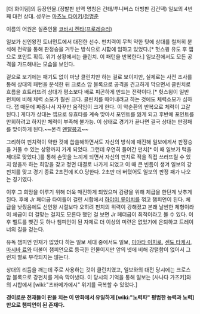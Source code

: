 [더 화이팅]의 등장인물.(정발판 번역 명칭은 건태/투니버스 더빙판 김건택) 일보의 4번째 대전 상대. 성우는 [[마츠노 타이키]]/[[정명준]]

이름의 어원은 실존인물 [[코바시 켄타(프로레슬러)]]

일보가 신인왕전 토너먼트에서 대전한 선수. 펀치력이 무척 약한 탓에 상대를 철저히 분석해 전략을 통해 판정승을 거두는 방식으로 시합에 임하고 있었다.[* 헛스윙 유도 후 잽으로 포인트 획득. 위기 상황에서는 클린치. 이 패턴을 반복한다.] 일보전에서도 모든 공격을 가드해내는 모습을 보인다.

겉으로 보기에는 패기도 없이 마냥 클린치만 하는 걸로 보이지만, 실제로는 사전 조사를 통해 상대의 패턴을 분석한 뒤 크로스 암 블록으로 공격을 견고하게 막으면서 클린치로 흐름을 흐트러뜨려 상대가 평소보다 배로 피곤하게 만드는 전략이다.[* 헛스윙이 일반 펀치에 비해 체력 소모가 훨씬 크다. 클린치를 때어내려고 하는 것에도 체력소모가 심하다. 잽 때문에 짜증나서 자꾸만 움직임이 크게 한다. 이 악순환의 반복으로 체력이 고갈된다.] 게다가 상대는 잽으로 유효타를 계속 맞아서 포인트를 잃게 되고 후반에 포인트를 만회하려고 하지만 체력이 부족해 불가능. 이 상태로 경기가 끝나면 결국 상대는 판정패를 맞이하게 된다.~~본격 [[멘탈붕괴]]~~

그리하여 펀치력이 약한 것에 씁쓸해하면서도 자신의 방식에 매진해 일보에게서 판정승을 거둘 수 있는 상황까지 가게 되었다. 그런데 우연히 들어간 펀치[* 이 때 일보가 턱을 제대로 맞았다.]를 통해 손맛을 느끼게 되면서 자신의 펀치로 적을 직접 쓰러뜨릴 수 있지 않을까 하는 희망을 갖고 정면 대결로 나가게 되었고 이 때 큰 빈틈이 생겨 일보의 강펀치를 맞고 경기 종료 2초전에 K.O.당한다. 2초만 더 버텼어도 일보의 판정 패가 나오는 경기였다.

이후 그 희망을 이루기 위해 더욱 매진하게 되었으며 감량을 위해 체급을 한단계 낮추게 된다. 후에 Jr 페더급 타이틀이 걸린 시합에서 [[하야미 류이치]]를 꺾고 챔피언이 된다. 체급을 낮췄음에도 신인왕 시절보다 오히려 펀치의 위력이 강해졌고 본래 날씬한 체형이라 이 체급이 더 걸맞는 걸지도 모른다 했던 걸 보면 Jr 페더급이 최적이라고 볼 수 있다. 이후 벨트를 뺏긴 듯 하나 챔피언이 된 자체로 더 이상의 미련은 없었기에 은퇴하고 트레이너의 길을 걷는다.

유독 챔피언 인재가 많았다 하는 일보 세대 중에서도 일보, [[미야타 이치로]], [[센도 타케시]], [[마시바 료]]와 더불어 챔피언으로 등극한 인물이지만 앞의 넷에 비해 강렬함이 없어서 그런지 별로 부각되지는 않는다.

상대의 리듬을 깨는데 주로 사용하는 것이 클린치였고, 일보와의 대전 당시에는 크로스 암 블록으로 강펀치를 계속 막아냈다. 이 당시의 기억을 통해 일보는 [사나다 가즈키]와의 시합에서 [wiki:"츠바메가에시" 위기를 극복할 수 있었다.]

'''경이로운 천재들이 판을 치는 이 만화에서 유일하게 [wiki:"노력파" 평범한 능력과 노력]만으로 챔피언이 된 존재다.'''
